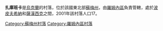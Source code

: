 {{coord|50|35|57|N|33|37|12|E|scale:100000|display=title}}

'''扎庫班卡'''是[[烏克蘭|烏克蘭]]的村落，位於該國東北部[[蘇梅州|蘇梅州]]，由[[羅姆內區|羅姆內區]]負責管轄，處於[[波皮夫希納_(羅姆內區)|波皮夫希納]]和[[薩漢西克_(羅姆內區)|薩漢西克]]之間，2001年該村落人口17。

{{DEFAULTSORT:Закубанка}}
[[Category:蘇梅州村落|Category:蘇梅州村落]]
[[Category:羅姆內區村落|Category:羅姆內區村落]]


{{Sumy-geo-stub}}